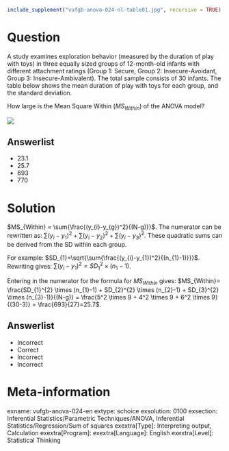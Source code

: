 ```r
include_supplement("vufgb-anova-024-nl-table01.jpg", recursive = TRUE)
```

Question
========

A study examines exploration behavior (measured by the duration of play with toys) in three equally sized groups of 12-month-old infants with different attachment ratings (Group 1: Secure, Group 2: Insecure-Avoidant, Group 3: Insecure-Ambivalent). The total sample consists of 30 infants. The table below shows the mean duration of play with toys for each group, and the standard deviation.

How large is the Mean Square Within ($MS_{Within}$) of the ANOVA model?

![](vufgb-anova-024-nl-table01.jpg)
  
Answerlist
----------
* 23.1
* 25.7
* 693
* 770

Solution
========

$MS_{Within} = \sum{\frac{(y_{i}-y_{g})^2}{(N-g)}}$. The numerator can be rewritten as: $\sum{(y_{i}-y_{1})^2} + \sum{(y_{i}-y_{2})^2} + \sum{(y_{i}-y_{3})^2}$. These quadratic sums can be derived from the SD within each group.

For example: $SD_{1}=\sqrt{\sum{\frac{(y_{i}-y_{1})^2}{(n_{1}-1)}}}$. Rewriting gives: $\sum{(y_{i}-y_{1})^2} = SD_{1}^{2} \times (n_{1}-1)$.

Entering in the numerator for the formula for $MS_{Within}$ gives: $MS_{Within}= \frac{SD_{1}^{2} \times (n_{1}-1) + SD_{2}^{2} \times (n_{2}-1) + SD_{3}^{2} \times (n_{3}-1)}{(N-g)} =  \frac{5^2 \times 9 + 4^2 \times 9 + 6^2 \times 9}{(30-3)} =  \frac{693}{27}=25.7$.

Answerlist
----------
* Incorrect
* Correct
* Incorrect
* Incorrect

Meta-information
================
exname: vufgb-anova-024-en
extype: schoice
exsolution: 0100
exsection: Inferential Statistics/Parametric Techniques/ANOVA, Inferential Statistics/Regression/Sum of squares
exextra[Type]: Interpreting output, Calculation
exextra[Program]: 
exextra[Language]: English
exextra[Level]: Statistical Thinking
